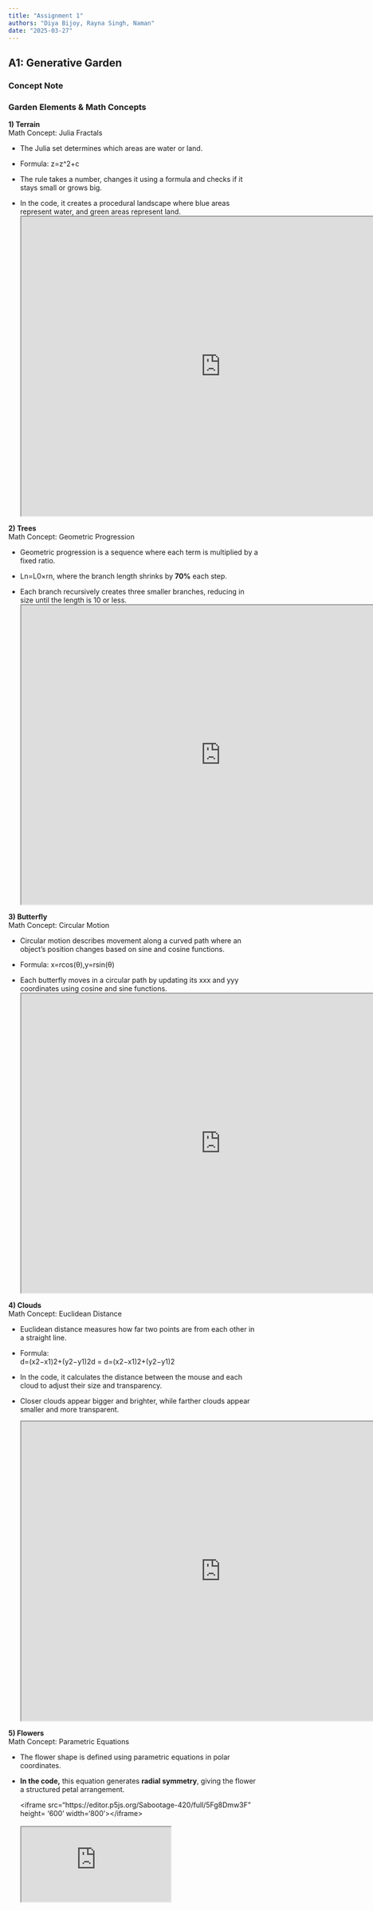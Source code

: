 ```yaml
---
title: "Assignment 1"
authors: "Diya Bijoy, Rayna Singh, Naman"
date: "2025-03-27"
---
```


## A1: Generative Garden

### Concept Note

### Garden Elements & Math Concepts

**1) Terrain**\
Math Concept: Julia Fractals

-   The Julia set determines which areas are water or land.

-   Formula: z=z\^2+c

-   The rule takes a number, changes it using a formula and checks if it stays small or grows big.

-   In the code, it creates a procedural landscape where blue areas represent water, and green areas represent land.\
    <iframe src="https://editor.p5js.org/rayna20singh20/full/s1X5v9BHc" height= '600' width='800'></iframe>

**2) Trees**\
Math Concept: Geometric Progression

-   Geometric progression is a sequence where each term is multiplied by a fixed ratio.

-   Ln​=L0​×rn, where the branch length shrinks by **70%** each step.

-   Each branch recursively creates three smaller branches, reducing in size until the length is 10 or less.\
    <iframe src="https://editor.p5js.org/diyaaa/full/E9gXpnlnR" height= '600' width='800'></iframe>

**3) Butterfly\
**Math Concept: Circular Motion

-   Circular motion describes movement along a curved path where an object's position changes based on sine and cosine functions.

-   Formula: x=rcos(θ),y=rsin(θ)

-   Each butterfly moves in a circular path by updating its xxx and yyy coordinates using cosine and sine functions.\
    <iframe src="https://editor.p5js.org/naman.rajoria19/full/oAbr4xEjU" height= '600' width='800'></iframe>

**4) Clouds\
**Math Concept: Euclidean Distance

-   Euclidean distance measures how far two points are from each other in a straight line.

<!-- -->

-   Formula:\
    d=(x2−x1)2+(y2−y1)2d = \sqrt{(x_2 - x_1)^2 + (y_2 - y_1)^2}d=(x2​−x1​)2+(y2​−y1​)2​

-    In the code, it calculates the distance between the mouse and each cloud to adjust their size and transparency.

-   Closer clouds appear bigger and brighter, while farther clouds appear smaller and more transparent.

    <iframe src="https://editor.p5js.org/naman.rajoria19/full/souDanBHQ" height= '600' width='800'></iframe>

**5) Flowers\
**Math Concept: Parametric Equations

-   The flower shape is defined using parametric equations in polar coordinates.

-   **In the code,** this equation generates **radial symmetry**, giving the flower a structured petal arrangement.

    \<iframe src="https://editor.p5js.org/Sabootage-420/full/5Fg8Dmw3F" height= '600' width='800'\>\</iframe\>\
    \
    `<iframe src="https://editor.p5js.org/Sabootage-420/full/mx2ZNbD6Q"`{=html} height ='600' width='800'\></iframe>
